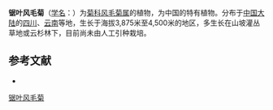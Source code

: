 {{Speciesbox
| name = 锯叶风毛菊
| status = 
| status_system = 
| image =
| genus = Saussurea
| species = semifasciata
| authority = Hand.-Mazz.
}}

'''锯叶风毛菊'''（[[学名|学名]]：{{lang|la|''Saussurea semifasciata''}}）为[[菊科|菊科]][[风毛菊属|风毛菊属]]的植物，为中国的特有植物。分布于[[中国大陆|中国大陆]]的[[四川|四川]]、[[云南|云南]]等地，生长于海拔3,875米至4,500米的地区，多生长在山坡灌丛草地或云杉林下，目前尚未由人工引种栽培。

== 参考文献 ==
<div class="references-small">
* {{cite web| url =http://www.bioinfo.cn/db05/KmzwSpecies.php?action=view&id=5436| title =锯叶风毛菊| work =《中国高等植物数据库全库》| publisher =中国科学院微生物研究所| author =昆明植物研究所| accessdate =2009-02-24}}{{dead link|date=2018年5月 |bot=InternetArchiveBot |fix-attempted=yes }}
</div>
{{Taxonbar|from=Q15226991}}

[[Category:风毛菊属|锯叶风毛菊]]


{{植物小作品}}